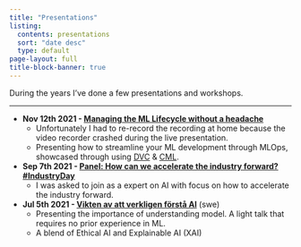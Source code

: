 ```yaml
---
title: "Presentations"
listing:
  contents: presentations
  sort: "date desc"
  type: default
page-layout: full
title-block-banner: true
---
```


During the years I've done a few presentations and workshops.

---

- **Nov 12th 2021 - [Managing the ML Lifecycle without a headache](https://www.youtube.com/watch?v=0eWEzwUnDkc)**
    - Unfortunately I had to re-record the recording at home because the video recorder crashed during the live presentation.
    - Presenting how to streamline your ML development through MLOps, showcased through using [DVC](https://dvc.org/) & [CML](https://cml.dev/).

- **Sep 7th 2021 - [Panel: How can we accelerate the industry forward? #IndustryDay](https://www.youtube.com/watch?v=F1mlmUbmAw0&t=7009s)**
    - I was asked to join as a expert on AI with focus on how to accelerate the industry forward.

- **Jul 5th 2021 - [Vikten av att verkligen förstå AI](https://www.youtube.com/watch?v=yl6B3X6PwCk)** (swe)
    - Presenting the importance of understanding model. A light talk that requires no prior experience in ML.
    - A blend of Ethical AI and Explainable AI (XAI)

